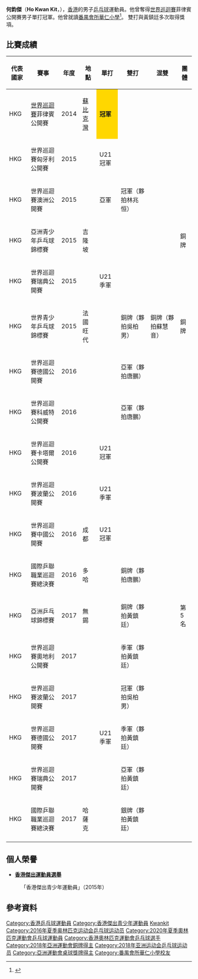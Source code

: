 {{noteTA|G1=Table Tennis}}
{{Infobox 乒乓球
| playername = 何鈞傑
| image = Ho Kwan Kit ATTC2017 16.jpeg
| imagesize = 
| caption =
| fullname = 
| nicknames =
| nationality = {{CHN-HKG}}
| residence =
| playingstyle =
| equipment =
| hrank = 28（2016年6月）
| club =
| birthdate = {{birth date and age|1997|4|20}}
| birthplace = {{HKG-1959}}
| deathdate =
| deathplace =
| height = 
| weight = 
| medaltemplates =
{{MedalSport | 男子[[乒乓球|乒乓球]]}}
{{MedalCountry|{{HKG}}}}
{{MedalCompetition|[[亞洲運動會|亞洲運動會]]}}
{{MedalBronze|[[2018年亞洲運動會|2018年 雅加達]]|[[2018年亞洲運動會乒乓球比賽|混合雙打]]}}
{{MedalCompetition|[[亞洲乒乓球錦標賽|亞洲乒乓球錦標賽]]}}
{{MedalBronze|[[2017年亞洲乒乓球錦標賽|2017年 無錫]]|男子雙打}}
{{MedalBronze|[[2021年亞洲乒乓球錦標賽|2021年 多哈]]|混合雙打}}
}}

'''何鈞傑'''（'''Ho Kwan Kit'''，{{bd|1997年|4月20日|c=Ho, Kwankit}}），[[香港|香港]]的男子[[乒乓球|乒乓球]]運動員。他曾奪得[[國際桌總職業巡迴賽|世界巡迴賽]]菲律賓公開賽男子單打冠軍。他曾就讀[[番禺會所華仁小學|番禺會所華仁小學]]<ref name="2007 – 2008 年度全港學界精英乒乓球比賽比賽成績">{{Cite web |url=http://www.hkssf-ext.org.hk/external/Past%20Results/Jing%20Ying/JY%2007-08/JYTT0708_All%20Results.pdf |title=香港學界體育聯會 2007 – 2008 年度全港學界精英乒乓球比賽比賽成績，2007年/2008年 |accessdate=2018-09-02 |archive-date=2011-11-07 |archive-url=https://web.archive.org/web/20111107212513/http://www.hkssf-ext.org.hk/external/Past%20Results/Jing%20Ying/JY%2007-08/JYTT0708_All%20Results.pdf |dead-url=no }}</ref>。
雙打與黃鎮廷多次取得獎項。

== 比賽成績 ==
{|  class="wikitable sortable"
|- class="hintergrundfarbe6"
! 代表國家 !! 賽事 !! 年度 !! 地點 !! 單打 !! 雙打 !! 混雙 !! 團體   
|-
| HKG || [[國際桌總職業巡迴賽|世界巡迴賽]]菲律賓公開賽 || 2014 || [[蘇比克灣|蘇比克灣]] || style="background-color:gold;"|'''冠軍''' || || ||
|-
|HKG
|世界巡迴賽匈牙利公開賽
|2015
|
|U21冠軍
|
|
|
|-
|HKG
|世界巡迴賽澳洲公開賽
|2015
|
|亞軍
|冠軍（夥拍林兆恒）
|
|
|-
|HKG
|亞洲青少年乒乓球錦標賽
|2015
|吉隆坡
|
|
|
|銅牌
|-
|HKG
|世界巡迴賽瑞典公開賽
|2015
|
|U21季軍
|
|
|
|-
|HKG
|世界青少年乒乓球錦標賽
|2015
|法國旺代
|
|銅牌（夥拍吳柏男）
|銅牌（夥拍蘇慧音）
|銅牌
|-
|HKG
|世界巡迴賽德國公開賽
|2016
|
|
|亞軍（夥拍唐鵬）
|
|
|-
|HKG
|世界巡迴賽科威特公開賽
|2016
|
|
|亞軍（夥拍唐鵬）
|
|
|-
|HKG
|世界巡迴賽卡塔爾公開賽
|2016
|
|U21冠軍
|
|
|
|-
|HKG
|世界巡迴賽波蘭公開賽
|2016
|
|U21季軍
|
|
|
|-
|HKG
|世界巡迴賽中國公開賽
|2016
|成都
|U21冠軍
|
|
|
|-
|HKG
|國際乒聯職業巡迴賽總決賽
|2016
|多哈
|
|銅牌（夥拍唐鵬）
|
|
|-
|HKG
|亞洲乒乓球錦標賽
|2017
|無錫
|
|銅牌（夥拍黃鎮廷）
|
|第5名
|-
|HKG
|世界巡迴賽奧地利公開賽
|2017
|
|
|季軍（夥拍黃鎮廷）
|
|
|-
|HKG
|世界巡迴賽波蘭公開賽
|2017
|
|
|冠軍（夥拍吳柏男）
|
|
|-
|HKG
|世界巡迴賽德國公開賽
|2017
|
|U21季軍
|季軍（夥拍黃鎮廷）
|
|
|-
|HKG
|世界巡迴賽瑞典公開賽
|2017
|
|
|亞軍（夥拍黃鎮廷）
|
|
|-
|HKG
|國際乒聯職業巡迴賽總決賽
|2017
|哈薩克
|
|銀牌（夥拍黃鎮廷）
|
|
|-
|}

==個人榮譽==
*'''[[香港傑出運動員選舉|香港傑出運動員選舉]]'''
:「香港傑出青少年運動員」（2015年）

== 參考資料 ==
{{reflist}}

{{香港乒乓球}}

{{DEFAULTSORT:Ho, Kwankit}}
[[Category:香港乒乓球運動員|Category:香港乒乓球運動員]]
[[Category:香港傑出青少年運動員|Category:香港傑出青少年運動員]]
[[Category:何姓|Kwankit]]
[[Category:2016年夏季奥林匹克运动会乒乓球运动员|Category:2016年夏季奥林匹克运动会乒乓球运动员]]
[[Category:2020年夏季奧林匹克運動會乒乓球運動員|Category:2020年夏季奧林匹克運動會乒乓球運動員]]
[[Category:香港奧林匹克運動會乒乓球選手|Category:香港奧林匹克運動會乒乓球選手]]
[[Category:2018年亞洲運動會銅牌得主|Category:2018年亞洲運動會銅牌得主]]
[[Category:2018年亚洲运动会乒乓球运动员|Category:2018年亚洲运动会乒乓球运动员]]
[[Category:亞洲運動會桌球獎牌得主|Category:亞洲運動會桌球獎牌得主]]
[[Category:番禺會所華仁小學校友|Category:番禺會所華仁小學校友]]